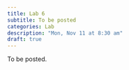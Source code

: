 ```yaml
---
title: Lab 6
subtitle: To be posted
categories: Lab
description: "Mon, Nov 11 at 8:30 am"
draft: true
---
```


To be posted.
